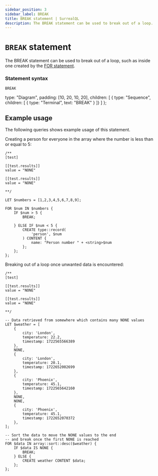 ```yaml
---
sidebar_position: 3
sidebar_label: BREAK
title: BREAK statement | SurrealQL
description: The BREAK statement can be used to break out of a loop.
---
```


# `BREAK` statement

The BREAK statement can be used to break out of a loop, such as inside one created by the [FOR statement](/docs/surrealql/statements/for).


### Statement syntax

<Tabs syncKey="break-statement">
  <TabItem label="SurrealQL Syntax">

```syntax title="SurrealQL Syntax"
BREAK
```

  </TabItem>
  <TabItem label="Railroad Diagram">

  type: "Diagram",
  padding: [10, 20, 10, 20],
  children: [
    { type: "Sequence", children: [
      { type: "Terminal", text: "BREAK" }
    ]}
  ]
};

<RailroadDiagram ast={breakAst} className="my-6" />

  </TabItem>
</Tabs>

## Example usage

The following queries shows example usage of this statement.

Creating a person for everyone in the array where the number is less than or equal to 5:

```surql
/**
[test]

[[test.results]]
value = "NONE"

[[test.results]]
value = "NONE"

**/

LET $numbers = [1,2,3,4,5,6,7,8,9];

FOR $num IN $numbers {
    IF $num > 5 {
        BREAK;

    } ELSE IF $num < 5 {
        CREATE type::record(
            'person', $num
        ) CONTENT {
            name: "Person number " + <string>$num
        };
    };
};
```

Breaking out of a loop once unwanted data is encountered:

```surql
/**
[test]

[[test.results]]
value = "NONE"

[[test.results]]
value = "NONE"

**/

-- Data retrieved from somewhere which contains many NONE values
LET $weather = [
	{
		city: 'London',
		temperature: 22.2,
		timestamp: 1722565566389
	},
	NONE,
	{
		city: 'London',
		temperature: 20.1,
		timestamp: 1722652002699
	},
    {
        city: 'Phoenix',
        temperature: 45.1,
        timestamp: 1722565642160
    },
    NONE,
    NONE,
    {
        city: 'Phoenix',
        temperature: 45.1,
        timestamp: 1722652070372
    },
];

-- Sort the data to move the NONE values to the end
-- and break once the first NONE is reached
FOR $data IN array::sort::desc($weather) {
    IF $data IS NONE {
        BREAK;
    } ELSE {
        CREATE weather CONTENT $data;
    };
};
```
